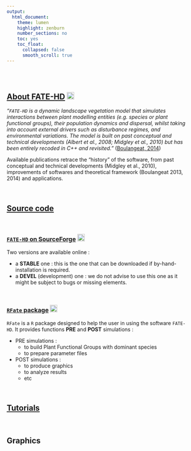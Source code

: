 ```yaml
---
output:
  html_document:
    theme: lumen
    highlight: zenburn
    number_sections: no
    toc: yes
    toc_float:
      collapsed: false
      smooth_scroll: true
---
```



<br/>
<br/>


## [About FATE-HD](https://mayagueguen.github.io/FATE-WEBSITE/publications.html) <img src="pictures/link.png" alt="Link to" style="width:20px;height:20px;">

*"`FATE-HD` is a dynamic landscape vegetation model that simulates interactions between plant modelling entities (e.g. species or plant functional groups), their population dynamics and dispersal, whilst taking into account external drivers such as disturbance regimes, and environmental variations. The model is built on past conceptual and technical developments (Albert et al., 2008; Midgley et al., 2010) but has been entirely recoded in C++ and revisited."* ([Boulangeat, 2014](http://www.will.chez-alice.fr/pdf/BoulangeatGCB2014.pdf "Boulangeat, I., Georges, D., Thuiller, W., FATE-HD: A spatially and temporally explicit integrated model for predicting vegetation structure and diversity at regional scale. Global Change Biology, 20, 2368–2378."))

Available publications retrace the "history" of the software, from past conceptual and technical developments (Midgley et al., 2010), improvements of softwares and theoretical framework (Boulangeat 2013, 2014) and applications.

<br/>

## [Source code]()

<br/>

### [`FATE-HD` on SourceForge](https://sourceforge.net/projects/biomove/) <img src="pictures/link.png" alt="Link to" style="width:20px;height:20px;">

Two versions are available online :

- a **STABLE** one : this is the one that can be downloaded if by-hand-installation is required.
- a **DEVEL** (development) one : we do not advise to use this one as it might be subject to bugs or missing elements.

<br/>

### [`RFate` package](https://mayagueguen.github.io/RFate/) <img src="pictures/link.png" alt="Link to" style="width:20px;height:20px;">

`RFate` is a `R` package designed to help the user in using the software `FATE-HD`. It provides functions **PRE** and **POST** simulations :

- PRE simulations : 
    - to build Plant Functional Groups with dominant species
    - to prepare parameter files
- POST simulations :
    - to produce graphics
    - to analyze results
    - etc



<br/>

## [Tutorials]()

<br/>

## Graphics

